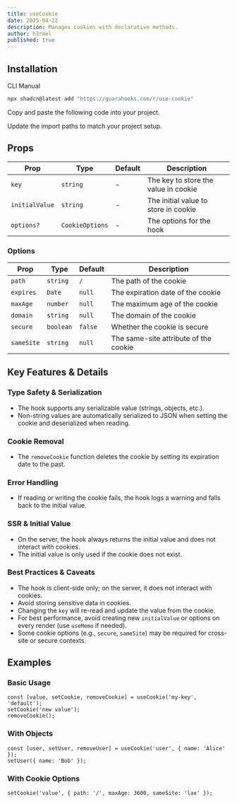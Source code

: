 ```yaml
---
title: useCookie
date: 2025-04-22
description: Manages cookies with declarative methods.
author: h3rmel
published: true
---
```


<HookPreview name="use-cookie-demo" />

## Installation

<Tabs defaultValue="cli">

<TabsList>
  <TabsTrigger value="cli">CLI</TabsTrigger>
  <TabsTrigger value="manual">Manual</TabsTrigger>
</TabsList>
<TabsContent value="cli">

```bash
npx shadcn@latest add "https://guarahooks.com/r/use-cookie"
```

</TabsContent>
<TabsContent value="manual">

<Steps>

<Step>Copy and paste the following code into your project.</Step>

<HookSource name="use-cookie" />

<Step>Update the import paths to match your project setup.</Step>

</Steps>

</TabsContent>

</Tabs>

## Props

| Prop           | Type            | Default | Description                          |
| -------------- | --------------- | ------- | ------------------------------------ |
| `key`          | `string`        | -       | The key to store the value in cookie |
| `initialValue` | `string`        | -       | The initial value to store in cookie |
| `options?`     | `CookieOptions` | -       | The options for the hook             |

### Options

| Prop       | Type      | Default | Description                           |
| ---------- | --------- | ------- | ------------------------------------- |
| `path`     | `string`  | `/`     | The path of the cookie                |
| `expires`  | `Date`    | `null`  | The expiration date of the cookie     |
| `maxAge`   | `number`  | `null`  | The maximum age of the cookie         |
| `domain`   | `string`  | `null`  | The domain of the cookie              |
| `secure`   | `boolean` | `false` | Whether the cookie is secure          |
| `sameSite` | `string`  | `null`  | The same-site attribute of the cookie |

## Key Features & Details

### Type Safety & Serialization

- The hook supports any serializable value (strings, objects, etc.).
- Non-string values are automatically serialized to JSON when setting the cookie and deserialized when reading.

### Cookie Removal

- The `removeCookie` function deletes the cookie by setting its expiration date to the past.

### Error Handling

- If reading or writing the cookie fails, the hook logs a warning and falls back to the initial value.

### SSR & Initial Value

- On the server, the hook always returns the initial value and does not interact with cookies.
- The initial value is only used if the cookie does not exist.

### Best Practices & Caveats

- The hook is client-side only; on the server, it does not interact with cookies.
- Avoid storing sensitive data in cookies.
- Changing the `key` will re-read and update the value from the cookie.
- For best performance, avoid creating new `initialValue` or options on every render (use `useMemo` if needed).
- Some cookie options (e.g., `secure`, `sameSite`) may be required for cross-site or secure contexts.

## Examples

### Basic Usage

```tsx
const [value, setCookie, removeCookie] = useCookie('my-key', 'default');
setCookie('new value');
removeCookie();
```

### With Objects

```tsx
const [user, setUser, removeUser] = useCookie('user', { name: 'Alice' });
setUser({ name: 'Bob' });
```

### With Cookie Options

```tsx
setCookie('value', { path: '/', maxAge: 3600, sameSite: 'lax' });
```
